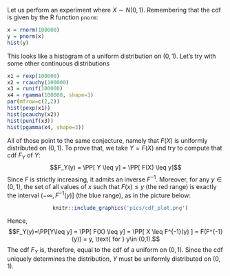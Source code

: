 Let us perform an experiment where $X \sim N(0,1)$. Remembering that the cdf is given by the R function `pnorm`:

```r
x = rnorm(100000)
y = pnorm(x)
hist(y)
```


This looks like a histogram of a uniform distribution on $(0,1)$. 
Let's try with some other continuous distributions


```r
x1 = rexp(100000)
x2 = rcauchy(100000)
x3 = runif(100000)
x4 = rgamma(100000, shape=3)
par(mfrow=c(2,2))
hist(pexp(x1))
hist(pcauchy(x2))
hist(punif(x3))
hist(pgamma(x4, shape=3))
```


All of those point to the same conjecture, namely that $F(X)$ is 
uniformly distributed on $(0,1)$. 
To prove that, we 
take $Y=F(X)$ and try to compute that cdf $F_Y$ of $Y$:
$$F_Y(y) = \PP[ Y \leq y] = \PP[ F(X) \leq y]$$
Since $F$ is strictly increasing, it admits an inverse $F^{-1}$. 
Moreover, for any $y \in (0,1)$, 
the set of all values of $x$ such that $F(x)\leq y$ (the red range) is 
exactly the interval $(-\infty, F^{-1}(y)]$ (the blue range), as in 
the picture below:

<center>
```r
   knitr::include_graphics('pics/cdf_plot.png')
```

</center>  

Hence,  $$F_Y(y)=\PP[Y\leq y] = \PP[ F(X) \leq y] = \PP[ X \leq F^{-1}(y) ] = F(F^{-1}(y)) = y, 
\text{ for } y\in (0,1).$$ The cdf $F_Y$ is, therefore, equal to the cdf 
of a uniform on $(0,1)$.
Since the cdf uniquely determines the distribution,  $Y$ must be uniformly 
distributed on $(0,1)$. 

